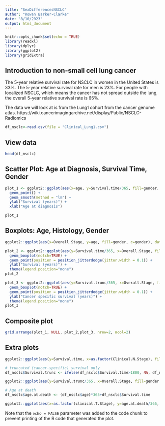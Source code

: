 ```yaml
---
title: "SexDifferencesNSCLC"
author: "Rowan Barker-Clarke"
date: "8/10/2023"
output: html_document
---
```


```r
knitr::opts_chunk$set(echo = TRUE)
library(readxl)
library(dplyr)
library(ggplot2)
library(gridExtra)
```

## Introduction to non-small cell lung cancer

The 5-year relative survival rate for NSCLC in women in the United States is 33%. The 5-year relative survival rate for men is 23%. For people with localized NSCLC, which means the cancer has not spread outside the lung, the overall 5-year relative survival rate is 65%.

The data we will look at is from the Lung1 cohort from the cancer genome atlas. https://wiki.cancerimagingarchive.net/display/Public/NSCLC-Radiomics

```r
df_nsclc<-read.csv(file = "Clinical_Lung1.csv")
```

## View data

```r
head(df_nsclc)
```

## Scatter Plot: Age at Diagnosis, Survival Time, Gender
```r
plot_1 <- ggplot2::ggplot(aes(x=age, y=Survival.time/365, fill=gender, color=gender), data =df_nsclc %>% dplyr::filter(!is.na(Overall.Stage))) + 
  geom_point() +
  geom_smooth(method = "lm") +
  ylab("Survival (years)") +
  xlab("Age at diagnosis")

plot_1
```

## Boxplots: Age, Histology, Gender

```r

ggplot2::ggplot(aes(x=Overall.Stage, y=age, fill=gender, c=gender), data =df_nsclc %>% dplyr::filter(!is.na(Overall.Stage)))+ geom_boxplot() +geom_point(position = position_jitterdodge(jitter.width = 0.1))
```

```r
plot_2 <- ggplot2::ggplot(aes(y=Survival.time/365, x=Overall.Stage, fill=gender, c=gender), data =df_nsclc %>% dplyr::filter(!is.na(Overall.Stage))) %>% + 
  geom_boxplot(notch=TRUE) +
  geom_point(position = position_jitterdodge(jitter.width = 0.1)) + 
  ylab("Survival (years)") +
  theme(legend.position="none")
plot_2

```


```r
plot_3 <- ggplot2::ggplot(aes(y=Survival.trunc/365, x=Overall.Stage, fill=gender, c=gender), data =df_nsclc %>% dplyr::filter(!is.na(Overall.Stage))) %>% + 
  geom_boxplot(notch=TRUE) +
  geom_point(position = position_jitterdodge(jitter.width = 0.1)) + 
  ylab("Cancer specific survival (years)") + 
  theme(legend.position="none")
plot_3 

```

## Composite plot

```r
grid.arrange(plot_1, NULL, plot_2,plot_3, nrow=2, ncol=2)
```



## Extra plots



```r
ggplot2::ggplot(aes(y=Survival.time, x=as.factor(Clinical.N.Stage), fill=gender, c=gender), data =df_nsclc %>% dplyr::filter(!is.na(Overall.Stage))) %>% + geom_boxplot(notch=TRUE) +geom_point(position = position_jitterdodge(jitter.width = 0.1)) + ylab("Survival Time (days)")
```


```r
# truncated (cancer-specific) survival only
df_nsclc$Survival.trunc <- ifelse(df_nsclc$Survival.time>1800, NA, df_nsclc$Survival.time)

ggplot2::ggplot(aes(y=Survival.trunc/365, x=Overall.Stage, fill=gender, c=gender), data =df_nsclc %>% dplyr::filter(!is.na(Overall.Stage))) %>% + geom_boxplot(notch=TRUE) +geom_point(position = position_jitterdodge(jitter.width = 0.1)) + ylab("Survival Time (years)")

```


```r
# Age at death
df_nsclc$age.at.death <- (df_nsclc$age)*365+df_nsclc$Survival.time

ggplot2::ggplot(aes(x=as.factor(clinical.T.Stage), y=age.at.death/365, fill=gender, c=gender), data =df_nsclc %>% dplyr::filter(!is.na(clinical.T.Stage)))+ geom_boxplot() +geom_point(position = position_jitterdodge(jitter.width = 0.1))


```


Note that the `echo = FALSE` parameter was added to the code chunk to prevent printing of the R code that generated the plot.
